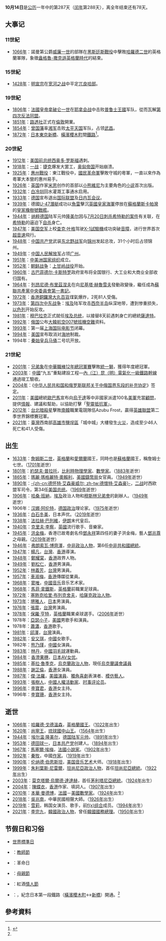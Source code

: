 {{DayInMonth|10}}
'''10月14日'''是[[公历|公历]]一年中的第287天（[[闰年|闰年]]第288天），离全年结束还有78天。

== 大事记 ==
=== 11世紀 ===
* [[1066年|1066年]]：諾曼第公爵[[威廉一世_(英格蘭)|威廉一世]]的部隊在[[黑斯廷斯戰役|黑斯廷斯戰役]]中擊敗[[哈羅德·戈德溫森|哈羅德二世]]的英格蘭軍隊，象徵[[盎格魯-撒克遜英格蘭|盎格魯-撒克遜英格蘭時代]]的結束。

=== 15世紀 ===
* [[1428年|1428年]]：[[明宣宗|明宣宗]]在[[宽河之战|宽河之战]]中平定[[兀良哈部|兀良哈部]]。

=== 19世紀 ===
* [[1806年|1806年]]：[[法國皇帝|法國皇帝]][[拿破仑·波拿巴|拿破仑一世]]在[[耶拿会战|耶拿会战]]中击败[[普魯士|普鲁士王國]]军队，從而瓦解[[第四次反法同盟|第四次反法同盟]]。
* [[1851年|1851年]]：[[路透通讯社|路透社]]正式在[[伦敦|倫敦]]開業。
* [[1854年|1854年]]：[[曾国藩|曾国藩]]率[[湘军|湘军]]击败[[太平天国|太平天国]]军队，占领[[武昌|武昌]]。
* [[1872年|1872年]]：[[日本|日本]][[東京|東京]][[新橋車站_(日本)|新橋]]、[[橫濱|橫濱]][[櫻木町站|櫻木町]]間[[鐵路運輸|鐵路]]{{link-ja|日本鐵道開業|日本の鉄道開業|通車}}<ref name = "mlitjp">{{cite web | url = http://www.mlit.go.jp/tetudo/tetudounohi/11_01.html | title = 10月14日は鉄道の日 | publisher = 日本[[國土交通省|國土交通省]] | accessdate = 2013-10-14 | language = ja | archive-date = 2011-11-16 | archive-url = https://web.archive.org/web/20111116080651/http://www.mlit.go.jp/tetudo/tetudounohi/11_01.html | dead-url = no }}</ref>。

=== 20世紀 ===
* [[1912年|1912年]]：[[美国总统|美国前总统]][[西奥多·罗斯福|西奥多·罗斯福]]遇刺。
* [[1918年|1918年]]：[[第一次世界大战|一战]]：[[捷克|捷克]]爆发大罢工，[[奥匈帝国|奥匈帝国]]开始崩溃。
* [[1925年|1925年]]：[[惠州战役_(1925年)|惠州戰役]]：東江戰役中，[[國民革命軍|國民革命軍]]擊敗守城的粵軍，一直以來作為粵軍大本營的惠州易手。
* [[1926年|1926年]]：[[英国|英国]]作家[[艾倫·亞歷山大·米恩|米恩]]创作的首部以[[小熊維尼|小熊維尼]]为主要角色的[[小说|小说]]首次出版。
* [[1932年|1932年]]：[[白冷圳|白冷圳]]回水灌溉工事通水启用。
* [[1933年|1933年]]：[[德国|德国]]宣布退出[[國際聯盟|国际联盟]]及[[日內瓦會議_(1932年)|日内瓦会议]]。
* [[1939年|1939年]]：德國[[U-47潛艇|U-47潛艇]]成功以[[魚雷|魚雷]]擊沉[[英國皇家海軍|英國皇家海軍]]停放在[[蘇格蘭|蘇格蘭]][[斯卡帕灣|斯卡帕灣]]的[[皇家橡樹號戰艦|皇家橡樹號戰艦]]。
* [[1944年|1944年]]：[[纳粹德国|纳粹德国]]陆军元帅[[埃尔温·隆美尔|隆美尔]]因与[[7月20日密谋案|7月20日刺杀希特勒的案件]]有关联，在[[阿道夫·希特勒|希特勒]]的逼迫下[[自杀|自杀]]身亡。
* [[1947年|1947年]]：[[美国空军|美国空军]]上校[[查克·叶格|查克·叶格]]驾驶[[X-1試驗機|X-1試驗機]]成功突破[[音障|音障]]，进行世界首次[[超音速|超音速]]飛行。
* [[1948年|1948年]]：[[中国共产党|中国共产党]]武装[[东北野战军|东北野战军]]向[[锦州|锦州]]发起总攻，31个小时后占领锦州。
* [[1949年|1949年]]：[[中国人民解放军|中国人民解放军]]占领[[广州市|广州]]。
* [[1951年|1951年]]：[[中美洲国家组织|中美洲国家组织]]成立。
* [[1952年|1952年]]：[[朝鮮戰爭|朝鲜战争]]：[[上甘岭战役|上甘岭战役]]开始。
* [[1960年|1960年]]：[[古巴|古巴]][[菲德尔·卡斯特罗|菲德尔·卡斯特罗]]政府宣布将全国银行、大工业和大商业全部收归国有。
* [[1964年|1964年]]：[[列昂尼德·布里茲涅夫|列昂尼德·布里茲涅夫]]在向[[尼基塔·赫魯雪夫|尼基塔·赫魯雪夫]]發動政變後，繼任成為[[蘇聯共產黨中央委員會第一書記|蘇聯共產黨中央委員會第一書記]]。
* [[1972年|1972年]]：[[香港|香港]][[銅鑼灣|銅鑼灣]][[大丸|大丸百貨]]煤氣爆炸，2死81人受傷。
* [[1973年|1973年]]：[[贖罪日戰爭|第四次中东战争]]：[[埃及|埃及]]陆军攻击[[西奈半島|西奈半岛]]纵深地带，遭到惨重损失，[[以色列|以色列]]开始反攻。
* [[1981年|1981年]]：[[穆巴拉克|穆巴拉克]]正式就任[[埃及总统|埃及总统]]，以接替8天前遇刺身亡的總統[[穆罕默德·安瓦爾·薩達特|薩達特]]。
* [[1992年|1992年]]：[[俄国|俄国]]公布[[大韓航空007號班機|大韓航空007號班機空難]]资料。
* [[1993年|1993年]]：第一届[[上海国际电影节|上海国际电影节]]闭幕。
* [[1994年|1994年]]：[[美國|美国]]宣布取消对[[海地|海地]]制裁。
* 1994年：[[秦始皇兵马俑|秦始皇兵马俑]]二号坑开放。

=== 21世紀 ===
* [[2001年|2001年]]：[[兄弟象|兄弟象]]在[[2001年中華職棒總冠軍賽|中華職棒12年總冠軍賽]]擊敗[[統一獅|統一獅]]，獲得年度總冠軍。
* [[2003年|2003年]]：[[中国|中國]]“九五”重點建設工程—[[内江市|內（江）]][[昆明市|昆（明）]][[内昆铁路|電氣化一級鐵路幹線]]通過竣工驗收。
* [[2004年|2004年]]：《[[中华人民共和国和俄罗斯联邦关于中俄国界东段的补充协定|中华人民共和国和俄罗斯联邦关于中俄国界东段的补充协定]]》签定。
* [[2011年|2011年]]：[[美國|美國]]總統[[歐巴馬|歐巴馬]]宣布向[[烏干達|烏干達]]等中非國家派遣100名[[美軍|美軍]]充當[[顧問|顧問]]，提供[[情報|情報]]、建議和幫助，以協助打擊「[[聖靈抵抗軍|聖靈抵抗軍]]」。
* [[2012年|2012年]]：[[台北暗殺星|台北暗殺星]]擊敗[[南韓|南韓]]職業電競隊伍Azubu Frost，贏得[[英雄聯盟|英雄聯盟]]第二季世界錦標賽冠軍。
* [[2021年|2021年]]：[[臺灣|臺灣]]西南部[[高雄市|高雄市]][[鹽埕區|鹽埕區]]「城中城」大樓發生[[2021年高雄城中城大樓火災|火災]]，造成至少46人死亡和41人受傷。

== 出生 ==
* [[1633年|1633年]]：[[詹姆斯二世_(英格蘭)|詹姆斯二世]]，[[英格蘭|英格蘭]]和[[愛爾蘭|愛爾蘭]]國王，同時也是[[蘇格蘭|蘇格蘭]]國王，稱詹姆士七世。（[[1701年|1701年]]逝世）
* [[1801年|1801年]]：[[約瑟夫·普拉托|約瑟夫·普拉托]]，[[比利時|比利時]][[物理學家|物理學家]]、[[數學家|數學家]]。（[[1883年|1883年]]逝世）
* [[1865年|1865年]]：[[瑪麗·瑪格麗特·奧賴利|瑪麗·瑪格麗特·奧賴利]]，[[美國鑄幣局|美國鑄幣局]]女官員。（[[1949年|1949年]]逝世）
* [[1890年|1890年]]：[[德怀特·艾森豪威尔|-{zh-cn:德怀特·艾森豪威尔; zh-tw:德懷特·艾森豪}-]]，[[第二次世界大战|二战]]时西欧盟军司令，第34任[[美國|美国]][[總統|总统]]。（[[1969年|1969年]]逝世）
* [[1906年|1906年]]：[[哈桑·班納|哈桑·班納]]，[[埃及|埃及]]政治人物和[[穆斯林兄弟會|穆斯林兄弟會]]的創辦人。（[[1949年|1949年]]逝世）
* 1906年：[[汉娜·阿伦特|汉娜·阿伦特]]，[[德国|德国]][[政治|政治]]理论家。（[[1975年|1975年]]逝世）
* [[1936年|1936年]]：[[白石冬美|白石冬美]]，日本声优。（[[2019年|2019年]]逝世）
* [[1938年|1938年]]：[[法拉赫·巴列維|法拉赫·巴列維]]，[[伊朗|伊朗]]末代皇后。
* [[1940年|1940年]]：[[克里夫·李察|克里夫·李察]]，[[英國|英國]]流行歌手、音樂家。
* [[1945年|1945年]]：[[洪金梅|洪金梅]]，香港已故粵劇名伶[[鄧永祥|鄧永祥]]第四任的妻子洪金梅，藝人[[鄧兆尊|鄧兆尊]]之母親。（[[2019年|2019年]]逝世）
* [[1946年|1946年]]：[[弗朗索瓦·博齊澤|弗朗索瓦·博齊澤]]，[[中非共和國|中非]][[政治人物|政治人物]]，第6任[[中非共和國總統|中非共和國總統]]。
* [[1947年|1947年]]：[[楊凡|楊凡]]，[[台灣|台灣]]、[[香港|香港]]導演。
* [[1948年|1948年]]：[[鄭耀棠|鄭耀棠]]，[[香港|香港]]政界人物。
* [[1949年|1949年]]：[[劉松仁|劉松仁]]，[[香港|香港]]男演員。
* [[1952年|1952年]]：[[林義芳|林義芳]]，[[台灣|台灣]]男演員。
* [[1957年|1957年]]：[[車淑梅|車淑梅]]，[[香港|香港]]傳媒從業員。
* [[1968年|1968年]]：[[窦唯|窦唯]]，[[中國|中國]][[音乐|音乐]]音乐艺术家。
* [[1968年|1968年]]：[[馬菲·拿鐵斯|馬菲·拿鐵斯]]，[[英格蘭|英格蘭]]前職業足球員。
* [[1972年|1972年]]：[[塞熱克哈里·布列克舍夫|塞熱克哈里·布列克舍夫]]，[[哈薩克|哈薩克]][[政治人物|政治人物]]。
* [[1973年|1973年]]：[[堺雅人|堺雅人]]，[[日本|日本]]男演員。
* [[1976年|1976年]]：[[張震_(演員)|張震]]，[[台灣|台灣]]男演員。
* [[1978年|1978年]]：[[保羅·亨特|保羅·亨特]]，[[英格蘭|英格蘭]]職業桌球選手。（[[2006年|2006年]]逝世）
* 1978年：[[亞瑟小子|亞瑟小子]]，[[美國|美國]]男歌手和演員。
* 1978年：[[蕭瀟|蕭瀟]]，[[香港|香港]]歌手。
* [[1981年|1981年]]：[[邱澤|邱澤]]，[[台灣|台灣]]演員。
* [[1982年|1982年]]：[[安又琪|安又琪]]，[[中國|中國]]女歌手。
* 1982年：[[熊乃瑾|熊乃瑾]]，[[中國|中國]]女演員。
* [[1983年|1983年]]：[[林丹|林丹]]，[[中國|中國]][[羽毛球|羽毛球]]運動員。
* [[1984年|1984年]]：[[香澄果穗|香澄果穗]]，[[日本|日本]][[AV女优|AV女优]]。
* [[1985年|1985年]]：[[基拉·魯季克|基拉·魯季克]]，[[烏克蘭|烏克蘭]][[政治人物|政治人物]]，現任[[烏克蘭最高拉達|烏克蘭議會議員]]
* [[1988年|1988年]]：[[謝芷倫|謝芷倫]]，[[香港|香港]]女演員。
* [[1987年|1987年]]：[[傑·法羅|傑·法羅]]，[[美國|美國]][[演員|演員]]、[[獨角喜劇|獨角喜劇]]表演者、[[模仿藝人|模仿藝人]]。
* [[1993年|1993年]]：[[張樹人|張樹人]]，[[中國|中國]][[人權活動家|人權活動家]]、[[时事评论员|时事评论员]]。
* [[1996年|1996年]]：[[李寶君|李寶君]]，[[香港|香港]]女主持。
* 1996年：[[李寶珊|李寶珊]]，[[香港|香港]]女主持。

== 逝世 ==
* [[1066年|1066年]]：[[哈羅德·戈德溫森|哈羅德·戈德溫森]]，[[英格蘭國王|英格蘭國王]]。（[[1022年|1022年]]出生）
* [[1620年|1620年]]：[[尚寧王|尚寧王]]，[[琉球國|琉球國]][[琉球君主列表|中山王]]。（[[1564年|1564年]]出生）
* [[1944年|1944年]]：[[埃尔温·隆美尔|埃尔温·隆美尔]]，[[德国|德国]][[陆军|陆军]][[元帅|元帅]]。（[[1891年|1891年]]出生）
* [[1953年|1953年]]：[[德田球一|德田球一]]，[[日本共产党|日本共产党]]创建人。（[[1894年|1894年]]出生）
* [[1967年|1967年]]：[[馬塞爾·埃梅|馬塞爾·埃梅]]，[[法國|法國]][[小說家|小說家]]。（[[1902年|1902年]]出生）
* [[1992年|1992年]]：[[秦牧|秦牧]]，中國[[作家|作家]]。（[[1919年|1919年]]出生）
* [[1990年|1990年]]：[[伦纳德·伯恩斯坦|伦纳德·伯恩斯坦]]，[[美国|美国]][[音乐|音乐]][[艺术|艺术]]大师。（[[1918年|1918年]]出生）
* [[1999年|1999年]]：[[朱利葉斯·尼雷爾|朱利葉斯·尼雷爾]]，[[坦尚尼亞|坦尚尼亞]][[政治人物|政治人物]]，首任[[坦尚尼亞總統|坦尚尼亞總統]]。（[[1922年|1922年]]出生）
* [[2003年|2003年]]：[[莫克塔爾·烏爾德·達達赫|莫克塔爾·烏爾德·達達赫]]，首任[[茅利塔尼亞總統|茅利塔尼亞總統]]。（[[1924年|1924年]]出生）
* [[2004年|2004年]]：[[陳蝶衣|陳蝶衣]]，[[香港|香港]]作家、填詞人。（[[1907年|1907年]]出生）
* [[2010年|2010年]]：[[本華·曼德博|本華·曼德博]]，[[法國|法國]]－[[美國|美國]][[數學家|數學家]]。（[[1924年|1924年]]出生）
* [[2018年|2018年]]：[[吳兆南|吳兆南]]，中華民國相聲大師。（[[1926年|1926年]]出生）
* [[2019年|2019年]]：[[崔真理|雪莉]]，韩国女演员、歌手，前[[F(x)_(組合)|f(x)组合]]成员。（[[1994年|1994年]]出生）
* [[2021年|2021年]]：[[李完九|李完九]]，[[韓國|韓國]][[政治人物|政治人物]]，曾任[[韓國國務總理|韓國國務總理]]。（[[1950年|1950年]]出生）

== 节假日和习俗 ==
* [[世界標準日|世界標準日]]
* {{POL}}：[[教師節|教師節]]
* {{YEM}}：革命日
* {{BLR}}：[[母親節|母親節]]
* {{KOR}}：紅酒[[情人節|情人節]]
* {{JAP}}：{{link-ja|鐵道之日 (日本)|鉄道の日|鐵道之日}}，紀念日本第一段鐵路（[[橫濱|橫濱]][[櫻木町站|櫻木町]]↔[[新橋車站_(日本)|新橋]]）開通。<ref name = "mlitjp" />

== 參考資料 ==
{{commonscat|14 October}}
{{reflist}}
{{月份}}